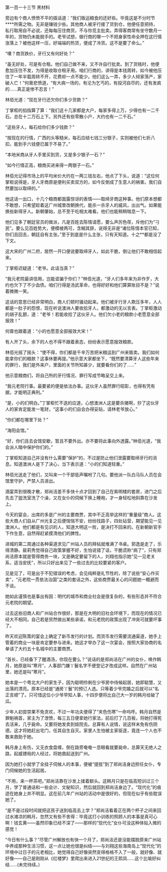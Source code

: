 

第一百一十三节 黑材料

旁边有个商人愤愤不平的插话道：“我们贩运粮食的还好些。毕竟这是不分时节****所需之物。无非是赚钱少些。其他商人被牙行接了货到仓，他便任意把持，私行取用自不必说，还每每压住商货，不与你觅主批卖。弄得客商常有坐守数月一年的，货物仍未能脱手的。老爷试想，做行商的哪一个不把身家性命全押在这行情涨落上？被他这样一压，好端端的热货，便成了冷货。这不是要了命么。”

“噢？商货跌价，牙行又有何好处？”

“虽无好处，可是有仓租。他们自己做不来，又不许自行批卖。到了货贱时，他便愈加压住不发，为得是收取仓租牙用。咱们行商的，讲得是本钱周转，如今被他压住了一年半载周转不开，花费却一点不能少。他们这么一弄，多少人倾家荡产，家破人亡！”何膏悲愤道，“有大病一场的，有沦为乞丐的，有投河自尽的，还有发疯的……真正是惨不忍言！”

林佰光道：“现在牙行还欠你们多少货款？”

丁掌柜的掐指算了算：“我们这十几家都是大户，每家多得上万，少得也有一二千石。总在十二万石上下。另外还有些零散小户，大约也有一二千石。”

“这些牙人，每石给你们多少钱款？”

“按现在的行情，广西的头等糙米，每石应结七钱三分银子，实则被他们七折八扣，能到手六钱便已属于不易了。”

“本地米商从牙人手里买到货，又是多少银子一石？”

“如今行情正高，粮商买进来得一两银子一石。”

林佰光记得市场上的平均米价大约在一两三钱左右，他点了下头，说道：“这位何掌柜说得是，牙人牙商原是便利买卖双方的，如今反倒成了生意人的祸害。我们自然要加以取缔的。”

他这话一出口，十几个粮商都面露惊讶的表情――取缔牙商这种事。他们原本想都不敢想，只希望趁着这广州城里改朝换代，能杀一杀牙人的威风，出出气。如果能换些新得牙人。新朝肇始，总不至于吃相太难看。他们也能稍稍喘息一下。

他们见多了朝廷官员的做派，凡是百姓去陈情请愿，要么声厉色荏，斥他们为“刁民”。要么见百姓势大，便模棱两可，含糊其辞，说得无非是“诸位陈情本官已知，你们且回去，朝廷自有主张。”至于到底是什么主张，只有天知道。十之**都是没了下文。

这大宋的广州二府，居然一开口便说要取缔牙人，如此干脆，倒让他们不敢相信起来。

丁掌柜迟疑道：“老爷。此话当真？”

“我元老院最讲信用，岂能诓骗于你们？”林佰光道，“牙人们多年来为非作歹，大约也欠下了不少血债。咱们行得是汤武革命，也得好好和他们算算账目不是？”说着微微一笑。

这话的意思已经非常明白，商人们顿时骚动起来。他们被牙行牙人欺压多年，人人都是一肚子的怨恨，现在听说澳洲人要收拾牙人，都激动的无以言表。丁掌柜激动的胡子乱颤，道：“老爷！若能收拾了这伙牙人。他们欠小老的粮款小老愿意全部报效！”

何膏也跟着道：“小的也愿意全部报效大宋！”

有人开了头，余下的人也不得不跟着表态，纷纷表示愿意报效粮款。

林佰光摇了摇头：“使不得，你们都是千辛万苦把米粮运到广州来贩卖。我们如何能拿你们的粮款？这事休要再提。”他示意大家都坐下，“既然要清算牙人这些年来的罪行，我们是外来户，里面的关节所知甚少，就要看你们的了……”

他示意粮商们，将自己所的牙行情况、罪行写成节略呈交上来。

“我元老院行事。最要紧的便是依法办事。这伙牙人虽然罪行昭彰，也得有凭有据，才能明正典刑。”

“是，小的们明白。”丁掌柜忙不迭的应道，心想澳洲人这是要杀猪啊，抄了这伙牙人的家肯定能发一笔财，“这事小的们自会办得妥贴，请林老爷放心。”

“你们都在哪里下处？”

“海阳会馆。”

“好，你们且去会馆安歇，暂且不要外出。亦不要将此事向外透露。”林佰光道，“我会派人暗中保护你们的。”

丁掌柜知道自己并没有什么需要“保护”的，不过是防止他们泄露要取缔牙行的消息。知道澳洲人是下了决心，当下表示道：“小的们知道轻重。”

林佰光送走了他们，又叫来一个干部低声嘱咐了几句。要他派一队白马队人员在会馆里守护，严禁人员进出。

酒宴弄到很晚才散，郑尚洁差不多快十点才回到了自己在紫明楼的套房，进门之后先去了盥洗室洗了个澡，又在女仆的伺候下换上睡袍，才一身轻松地斜靠在沙发上。

今天的宴会，出席的多是广州的主要商贾，其中不乏高举这样的“重量级”商人。这些大商人们自从广州光复之后便惴惴不安，纷纷找路子，四处钻营，期望能见一见澳洲人。他们都是有见识的人，知道大明这一败，是决打不回来的。在新朝新官手下作生意，自然得赶紧摸清他们的脾性。

进城的第二周通过各种渠道求见广州站人员的拜帖就堆满了书桌。郭逸是走了，乐得清静。裴莉秀觉得自己政策掌握不好，生怕说错了话，干脆谎称“病了”，只有郑尚洁原本就是管得商务一块，又是确定要留下的人，刘翔也指示她“见一见老关系，适当安抚”，所以只好出来见了一些过去的比较要紧的客户。

见是见了，可是出于不犯错误的考虑，会见纯粹是礼节性的，除了说些“安心作买卖”，“元老院一贯依法治国”之类的套话之外，这些商贾最关心的问题她一概避而不谈。

她如此谨慎也是事出有因：明代的城市和商业社会是很复杂的，有些形态并不符合元老院的期望。

过去这些旧商人和广州站合作很好，那是在大明的旧社会环境下，而现在的情况已经大不相同。自己若是贸然做出某些承诺，和元老院的政策出现了冲突可就要坏事了。

昨天欢迎陈策的宴会上确定了新币发行的计划。而货币发行需要流通渠道，她手上管着的商业一块是肯定要参与进来。她这才举办了这一次宴会，按照大家协商的名单请了大约五十名城中的主要商贾。

“首长，已经备下了醒酒汤，你现在要么？”说话的是郑尚洁在广州的女仆，唤作韩月，她原是叫“寒月”，人事部门嫌丫鬟名字不便登记才改成这样。自然在广州站里，她还是叫“寒月”。

她本是一个粤北大户的家生子，因为聪明伶俐在少爷房中侍候起居，她即聪慧，又出落的漂亮。原本已经是“通房丫鬟”的预订人选。只等着少爷完婚之后就可以“名正言顺”了。只可惜这位小少爷早知人事，十四岁便将比自己大一岁的韩月给破了瓜。

少年人初尝禁果不免贪欢，不过一年功夫便得了“夹色伤寒”一命呜呼。韩月自然是罪魁祸首，家主为了泄愤，每三五日便拿她行家法，前后打了几百板，将她打得死去活来，几乎毙命。又要将她发卖到妓院去。总算有人说情，说这样未免有伤阴德。这才将她赶出宅门，任其自生自灭。家里人生怕被主家驱逐，竟连一个人也不敢来救助于她。

韩月身上有伤，又无衣食盘缠，倒在路旁奄奄一息眼看就要毙命，总算天无绝人之路，起威镖局的人经过，将她救起送到广州。

因为她打小就学了全挂子伺候人的本事，便被“提拔”到了郑尚洁身边担任女仆，专门伺候她的生活起居。

“不用，来一杯茶吧。”郑尚洁靠在沙发上揉着额头。这韩月只是在临高短训过三个月，学了普通话和一些会计、文秘知识，然后就回到郑尚洁身边了。“现代化”的痕迹在她身上并不明显。这在前几年广州站的活动中是很好的，但现在似乎有些耽误她了。

“是不是过段时间就把这孩子送到临高去上学？”郑尚洁看着正在两个杯子之间来回过水滩凉的韩月，忽然又有些不舍得：毕竟这打小训练的照顾人的本事是真可心啊！钱玄黄――虽然印象已经不深了――那样的“现代化”女仆可没这种体贴入微的感觉！

“今日有什么事？”尽管广州解放也有快一个月了，郑尚洁还是没能摆脱原来广州站中养成那种生活习惯，这一点让她也很是纠结――与刘翔这些海南岛上“现代化”的环境中过日子的元老相比，她觉得自己好像突然变得格格不入了一般，就好像、就好像――自己是刚刚从《红楼梦》里爬出来进入21世纪的王熙凤……这个比喻好纠结……(未完待续。)


